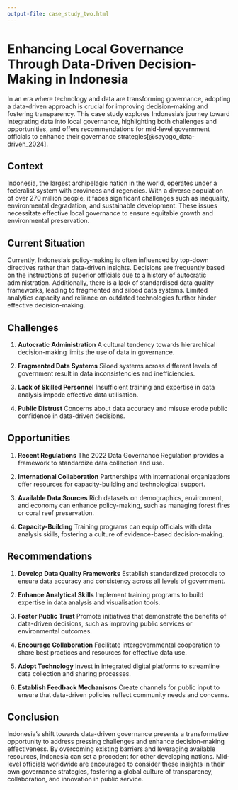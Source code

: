 ```yaml
---
output-file: case_study_two.html
---
```


# Enhancing Local Governance Through Data-Driven Decision-Making in Indonesia {#sec-cs2-indonesia}

In an era where technology and data are transforming governance, adopting a data-driven approach is crucial for improving decision-making and fostering transparency. This case study explores Indonesia's journey toward integrating data into local governance, highlighting both challenges and opportunities, and offers recommendations for mid-level government officials to enhance their governance strategies[@sayogo_data-driven_2024].

## Context {#sec-cs2-context}

Indonesia, the largest archipelagic nation in the world, operates under a federalist system with provinces and regencies. With a diverse population of over 270 million people, it faces significant challenges such as inequality, environmental degradation, and sustainable development. These issues necessitate effective local governance to ensure equitable growth and environmental preservation.

## Current Situation {#sec-cs2-current-situation}

Currently, Indonesia's policy-making is often influenced by top-down directives rather than data-driven insights. Decisions are frequently based on the instructions of superior officials due to a history of autocratic administration. Additionally, there is a lack of standardised data quality frameworks, leading to fragmented and siloed data systems. Limited analytics capacity and reliance on outdated technologies further hinder effective decision-making.

## Challenges {#sec-cs2-challenges}

1. **Autocratic Administration** 
A cultural tendency towards hierarchical decision-making limits the use of data in governance.

2. **Fragmented Data Systems**
Siloed systems across different levels of government result in data inconsistencies and inefficiencies.

3. **Lack of Skilled Personnel** 
Insufficient training and expertise in data analysis impede effective data utilisation.

4. **Public Distrust** 
Concerns about data accuracy and misuse erode public confidence in data-driven decisions.

## Opportunities {#sec-cs2-opportunities}

1. **Recent Regulations** 
The 2022 Data Governance Regulation provides a framework to standardize data collection and use.

2. **International Collaboration** 
Partnerships with international organizations offer resources for capacity-building and technological support.

3. **Available Data Sources** 
Rich datasets on demographics, environment, and economy can enhance policy-making, such as managing forest fires or coral reef preservation.

4. **Capacity-Building**
Training programs can equip officials with data analysis skills, fostering a culture of evidence-based decision-making.

## Recommendations {#sec-cs2-recommendations}

1. **Develop Data Quality Frameworks** 
Establish standardized protocols to ensure data accuracy and consistency across all levels of government.

2. **Enhance Analytical Skills** 
Implement training programs to build expertise in data analysis and visualisation tools.

3. **Foster Public Trust** 
Promote initiatives that demonstrate the benefits of data-driven decisions, such as improving public services or environmental outcomes.

4. **Encourage Collaboration** 
Facilitate intergovernmental cooperation to share best practices and resources for effective data use.

5. **Adopt Technology** 
Invest in integrated digital platforms to streamline data collection and sharing processes.

6. **Establish Feedback Mechanisms** 
Create channels for public input to ensure that data-driven policies reflect community needs and concerns.

## Conclusion {#sec-cs2-conclusion}

Indonesia's shift towards data-driven governance presents a transformative opportunity to address pressing challenges and enhance decision-making effectiveness. By overcoming existing barriers and leveraging available resources, Indonesia can set a precedent for other developing nations. Mid-level officials worldwide are encouraged to consider these insights in their own governance strategies, fostering a global culture of transparency, collaboration, and innovation in public service.


